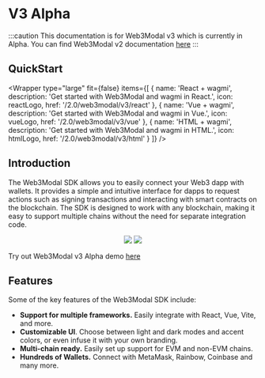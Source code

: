 
# V3 Alpha

:::caution
This documentation is for Web3Modal v3 which is currently in Alpha. You can find Web3Modal v2 documentation [here](../html/wagmi/installation.mdx)
:::

## QuickStart

<Wrapper
  type="large"
  fit={false}
  items={[
    {
      name: 'React + wagmi',
      description: 'Get started with Web3Modal and wagmi in React.',
      icon: reactLogo,
      href: '/2.0/web3modal/v3/react'
    },
    {
      name: 'Vue + wagmi',
      description: 'Get started with Web3Modal and wagmi in Vue.',
      icon: vueLogo,
      href: '/2.0/web3modal/v3/vue'
    },
    {
      name: 'HTML + wagmi',
      description: 'Get started with Web3Modal and wagmi in HTML.',
      icon: htmlLogo,
      href: '/2.0/web3modal/v3/html'
    }
  ]}
/>

## Introduction

The Web3Modal SDK allows you to easily connect your Web3 dapp with wallets. It provides a simple and
intuitive interface for dapps to request actions such as signing transactions and interacting with smart
contracts on the blockchain. The SDK is designed to work with any blockchain, making it easy to support
multiple chains without the need for separate integration code.

<p
  align="center"
  style={{
    display: 'flex',
    justifyContent: 'start',
    alignItems: 'center',
    gap: '1rem',
    flexWrap: 'wrap'
  }}
>
  <img src="/img/web3modal-v3.png" style={{ height: '400px' }} />
  <img src="/img/web3modal-v3-qr.png" style={{ height: '400px' }} />
</p>

Try out Web3Modal v3 Alpha demo [here](https://web3modal-laboratory-v3.vercel.app/)

## Features

Some of the key features of the Web3Modal SDK include:

- **Support for multiple frameworks.** Easily integrate with React, Vue, Vite, and more.
- **Customizable UI**. Choose between light and dark modes and accent colors, or even infuse it with your own branding.
- **Multi-chain ready.** Easily set up support for EVM and non-EVM chains.
- **Hundreds of Wallets.** Connect with MetaMask, Rainbow, Coinbase and many more.
